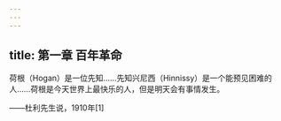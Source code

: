 ```yaml
---
---
---
```

title: 第一章 百年革命
---




荷根（Hogan）是一位先知……先知兴尼西（Hinnissy）是一个能预见困难的人……荷根是今天世界上最快乐的人，但是明天会有事情发生。

——杜利先生说，1910年[1]